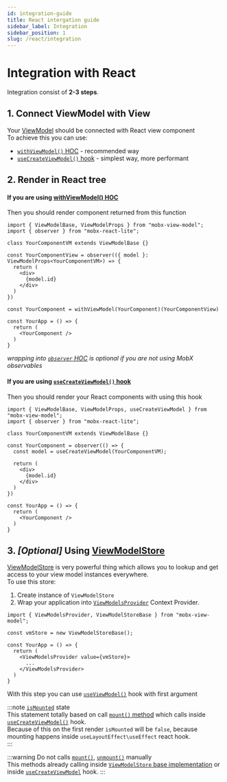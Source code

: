 ```yaml
---
id: integration-guide
title: React intergation guide
sidebar_label: Integration
sidebar_position: 1
slug: /react/integration
---
```


# Integration with React  

Integration consist of **2-3 steps**.  

## 1. Connect ViewModel with View 
Your [ViewModel](/api/view-models/interface) should be connected with React view component  
To achieve this you can use:  
- [`withViewModel()` HOC](/react/api/with-view-model) - recommended way  
- [`useCreateViewModel()` hook](/react/api/use-create-view-model) - simplest way, more performant  

## 2. Render in React tree   

#### If you are using [withViewModel() HOC](/react/api/with-view-model)  
Then you should render component returned from this function  

```tsx
import { ViewModelBase, ViewModelProps } from "mobx-view-model";
import { observer } from "mobx-react-lite";

class YourComponentVM extends ViewModelBase {}

const YourComponentView = observer(({ model }: ViewModelProps<YourComponentVM>) => {
  return (
    <div>
      {model.id}
    </div>
  )
})

const YourComponent = withViewModel(YourComponent)(YourComponentView)

const YourApp = () => {
  return (
    <YourComponent />
  )
}
```

_wrapping into [`observer` HOC](https://mobx.js.org/api.html#observer) is optional if you are not using MobX observables_


#### If you are using [`useCreateViewModel()` hook](/react/api/use-create-view-model)  
Then you should render your React components with using this hook  

```tsx
import { ViewModelBase, ViewModelProps, useCreateViewModel } from "mobx-view-model";
import { observer } from "mobx-react-lite";

class YourComponentVM extends ViewModelBase {}

const YourComponent = observer(() => {
  const model = useCreateViewModel(YourComponentVM);

  return (
    <div>
      {model.id}
    </div>
  )
})

const YourApp = () => {
  return (
    <YourComponent />
  )
}
```


## 3. _[Optional]_ Using [ViewModelStore](/api/view-model-store/interface)  
[ViewModelStore](/api/view-model-store/interface) is very powerful thing which allows you to lookup and get access to your view model instances everywhere.  
To use this store:
  1. Create instance of `ViewModelStore`
  2. Wrap your application into [`ViewModelsProvider`](/react/api/view-models-provider) Context Provider.  

```tsx
import { ViewModelsProvider, ViewModelStoreBase } from "mobx-view-model";

const vmStore = new ViewModelStoreBase();

const YourApp = () => {
  return (
    <ViewModelsProvider value={vmStore}>
      ...
    </ViewModelsProvider>
  )
}
```
With this step you can use [`useViewModel()`](/react/api/use-view-model) hook with first argument  

:::note [`isMounted`](/api/view-models/interface#ismounted-boolean) state  
This statement totally based on call [`mount()` method](/api/view-models/interface#mount-void--promisevoid) which calls inside [`useCreateViewModel()`](/react/api/use-create-view-model) hook.  
Because of this on the first render `isMounted` will be `false`, because mounting happens inside `useLayoutEffect\useEffect` react hook.  
:::

:::warning Do not calls [`mount()`](/api/view-models/interface#mount-void--promisevoid), [`unmount()`](/api/view-models/interface#unmount-void--promisevoid) manually  
This methods already calling inside [`ViewModelStore` base implementation](/api/view-model-store/base-implementation) or inside [`useCreateViewModel`](/react/api/use-create-view-model) hook.
:::